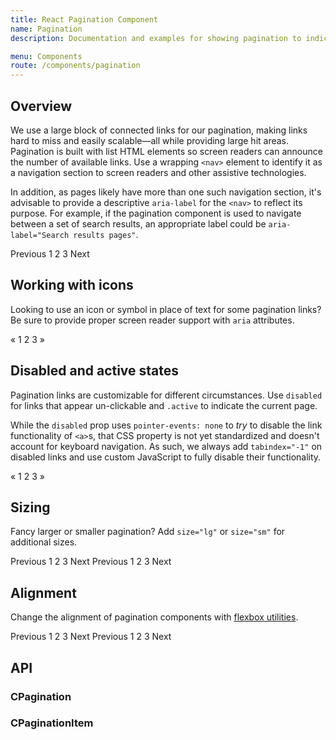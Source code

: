 ```yaml
---
title: React Pagination Component
name: Pagination
description: Documentation and examples for showing pagination to indicate a series of related content exists across multiple pages.

menu: Components
route: /components/pagination
---
```



## Overview

We use a large block of connected links for our pagination, making links hard to miss and easily scalable—all while providing large hit areas. Pagination is built with list HTML elements so screen readers can announce the number of available links. Use a wrapping `<nav>` element to identify it as a navigation section to screen readers and other assistive technologies.

In addition, as pages likely have more than one such navigation section, it's advisable to provide a descriptive `aria-label` for the `<nav>` to reflect its purpose. For example, if the pagination component is used to navigate between a set of search results, an appropriate label could be `aria-label="Search results pages"`.

<Playground>
  <CPagination aria-label="Page navigation example">
    <CPaginationItem>Previous</CPaginationItem>
    <CPaginationItem>1</CPaginationItem>
    <CPaginationItem>2</CPaginationItem>
    <CPaginationItem>3</CPaginationItem>
    <CPaginationItem>Next</CPaginationItem>
  </CPagination>
</Playground>

## Working with icons

Looking to use an icon or symbol in place of text for some pagination links? Be sure to provide proper screen reader support with `aria` attributes.

<Playground>
  <CPagination aria-label="Page navigation example">
    <CPaginationItem aria-label="Previous"><span aria-hidden="true">&laquo;</span></CPaginationItem>
    <CPaginationItem>1</CPaginationItem>
    <CPaginationItem>2</CPaginationItem>
    <CPaginationItem>3</CPaginationItem>
    <CPaginationItem aria-label="Next"><span aria-hidden="true">&raquo;</span></CPaginationItem>
  </CPagination>
</Playground>

## Disabled and active states

Pagination links are customizable for different circumstances. Use `disabled` for links that appear un-clickable and `.active` to indicate the current page.

While the `disabled` prop uses `pointer-events: none` to _try_ to disable the link functionality of `<a>`s, that CSS property is not yet standardized and doesn't account for keyboard navigation. As such, we always add `tabindex="-1"` on disabled links and use custom JavaScript to fully disable their functionality.

<Playground>
  <CPagination aria-label="Page navigation example">
    <CPaginationItem aria-label="Previous" disabled><span aria-hidden="true">&laquo;</span></CPaginationItem>
    <CPaginationItem active>1</CPaginationItem>
    <CPaginationItem>2</CPaginationItem>
    <CPaginationItem>3</CPaginationItem>
    <CPaginationItem aria-label="Next"><span aria-hidden="true">&raquo;</span></CPaginationItem>
  </CPagination>
</Playground>

## Sizing

Fancy larger or smaller pagination? Add `size="lg"` or `size="sm"` for additional sizes.

<Playground>
  <CPagination size="lg" aria-label="Page navigation example">
    <CPaginationItem>Previous</CPaginationItem>
    <CPaginationItem>1</CPaginationItem>
    <CPaginationItem>2</CPaginationItem>
    <CPaginationItem>3</CPaginationItem>
    <CPaginationItem>Next</CPaginationItem>
  </CPagination>
</Playground>

<Playground>
  <CPagination size="sm" aria-label="Page navigation example">
    <CPaginationItem>Previous</CPaginationItem>
    <CPaginationItem>1</CPaginationItem>
    <CPaginationItem>2</CPaginationItem>
    <CPaginationItem>3</CPaginationItem>
    <CPaginationItem>Next</CPaginationItem>
  </CPagination>
</Playground>

## Alignment

Change the alignment of pagination components with [flexbox utilities](https://coreui.io/docs/utilities/flex/).

<Playground>
  <CPagination className="justify-content-center" aria-label="Page navigation example">
    <CPaginationItem disabled>Previous</CPaginationItem>
    <CPaginationItem>1</CPaginationItem>
    <CPaginationItem>2</CPaginationItem>
    <CPaginationItem>3</CPaginationItem>
    <CPaginationItem>Next</CPaginationItem>
  </CPagination>
</Playground>

<Playground>
  <CPagination className="justify-content-end" aria-label="Page navigation example">
    <CPaginationItem disabled>Previous</CPaginationItem>
    <CPaginationItem>1</CPaginationItem>
    <CPaginationItem>2</CPaginationItem>
    <CPaginationItem>3</CPaginationItem>
    <CPaginationItem>Next</CPaginationItem>
  </CPagination>
</Playground>

## API

### CPagination

<Props of={CPagination} />

### CPaginationItem

<Props of={CPaginationItem} />